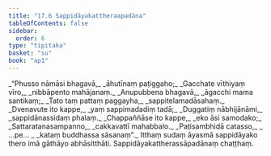 ```yaml
---
title: "17.6 Sappidāyakattheraapadāna"
tableOfContents: false
sidebar:
  order: 6
type: "tipitaka"
basket: "su"
book: "ap1"
---
```



<DynamicBreadcrumb />

<Division number="28" book="ap1" bookNo="20" page="204">

<Paragraph number="2470" type="verses" book="ap1">
_“Phusso nāmāsi bhagavā,_  
_āhutīnaṃ paṭiggaho;_  
_Gacchate vīthiyaṃ vīro,_  
_nibbāpento mahājanaṃ._  

</Paragraph>

</Division>
<Division number="29" book="ap1" bookNo="20" page="204">

<Paragraph number="2471" type="verses" book="ap1">
_Anupubbena bhagavā,_  
_āgacchi mama santikaṃ;_  
_Tato taṃ pattaṃ paggayha,_  
_sappitelamadāsahaṃ._  

</Paragraph>

</Division>
<Division number="30" book="ap1" bookNo="20" page="204">

<Paragraph number="2472" type="verses" book="ap1">
_Dvenavute ito kappe,_  
_yaṃ sappimadadiṃ tadā;_  
_Duggatiṃ nābhijānāmi,_  
_sappidānassidaṃ phalaṃ._  

</Paragraph>

</Division>
<Division number="31" book="ap1" bookNo="20" page="204">

<Paragraph number="2473" type="verses" book="ap1">
_Chappaññāse ito kappe,_  
_eko āsi samodako;_  
_Sattaratanasampanno,_  
_cakkavattī mahabbalo._  

</Paragraph>

</Division>
<Division number="32" book="ap1" bookNo="20" page="204">

<Paragraph number="2474" type="verses" book="ap1">
_Paṭisambhidā catasso,_  
_ …pe… _  
_kataṃ buddhassa sāsanaṃ”._  

</Paragraph>

<Paragraph number="2475" book="ap1">
Itthaṃ sudaṃ āyasmā sappidāyako thero imā gāthāyo abhāsitthāti.

</Paragraph>
</Division>

<Paragraph number="2476" type="center" book="ap1">
Sappidāyakattherassāpadānaṃ chaṭṭhaṃ.
</Paragraph>